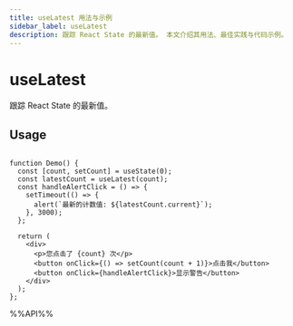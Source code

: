 ```yaml
---
title: useLatest 用法与示例
sidebar_label: useLatest
description: 跟踪 React State 的最新值。 本文介绍其用法、最佳实践与代码示例。
---
```

# useLatest

跟踪 React State 的最新值。

## Usage

```tsx live

function Demo() {
  const [count, setCount] = useState(0);
  const latestCount = useLatest(count);
  const handleAlertClick = () => {
    setTimeout(() => {
      alert(`最新的计数值: ${latestCount.current}`);
    }, 3000);
  };

  return (
    <div>
      <p>您点击了 {count} 次</p>
      <button onClick={() => setCount(count + 1)}>点击我</button>
      <button onClick={handleAlertClick}>显示警告</button>
    </div>
  );
};

```

%%API%%